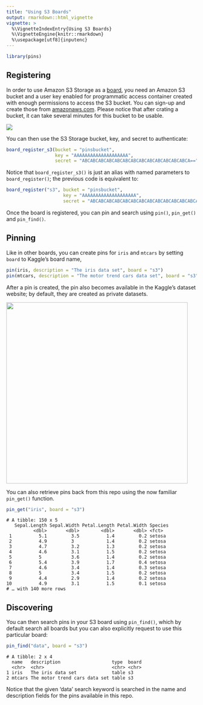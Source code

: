 ```yaml
---
title: "Using S3 Boards"
output: rmarkdown::html_vignette
vignette: >
  %\VignetteIndexEntry{Using S3 Boards}
  %\VignetteEngine{knitr::rmarkdown}
  %\usepackage[utf8]{inputenc}
---
```


```r
library(pins)
```

## Registering

In order to use Amazon S3 Storage as a [board](boards-understanding.html), you need an Amazon S3 bucket and a user key enabled for programmatic access container created with enough permissions to access the S3 bucket. You can sign-up and create those from [amazonaws.com](http://amazonaws.com). Please notice that after crating a bucket, it can take several minutes for this bucket to be usable.

![](images/boards-s3-create-storage.png)

You can then use the S3 Storage bucket, key, and secret to authenticate:

```r
board_register_s3(bucket = "pinsbucket",
                  key = "AAAAAAAAAAAAAAAAAAAA",
                  secret = "ABCABCABCABCABCABCABCABCABCABCABCABCABCA==")
```

Notice that `board_register_s3()` is just an alias with named parameters to `board_register()`; the previous code is equivalent to:

```r
board_register("s3", bucket = "pinsbucket",
                     key = "AAAAAAAAAAAAAAAAAAAA",
                     secret = "ABCABCABCABCABCABCABCABCABCABCABCABCABCA==")
```

Once the board is registered, you can pin and search using `pin()`, `pin_get()` and `pin_find()`.

## Pinning

Like in other boards, you can create pins for `iris` and `mtcars` by setting `board` to Kaggle's board name,

```r
pin(iris, description = "The iris data set", board = "s3")
pin(mtcars, description = "The motor trend cars data set", board = "s3")
```

After a pin is created, the pin also becomes available in the Kaggle's dataset website; by default, they are created as private datasets.

![](images/boards-s3-storage-pin.png){width=480px}

You can also retrieve pins back from this repo using the now familiar `pin_get()` function. 

```r
pin_get("iris", board = "s3")
```
```
# A tibble: 150 x 5
   Sepal.Length Sepal.Width Petal.Length Petal.Width Species
          <dbl>       <dbl>        <dbl>       <dbl> <fct>  
 1          5.1         3.5          1.4         0.2 setosa 
 2          4.9         3            1.4         0.2 setosa 
 3          4.7         3.2          1.3         0.2 setosa 
 4          4.6         3.1          1.5         0.2 setosa 
 5          5           3.6          1.4         0.2 setosa 
 6          5.4         3.9          1.7         0.4 setosa 
 7          4.6         3.4          1.4         0.3 setosa 
 8          5           3.4          1.5         0.2 setosa 
 9          4.4         2.9          1.4         0.2 setosa 
10          4.9         3.1          1.5         0.1 setosa 
# … with 140 more rows
```

## Discovering

You can then search pins in your S3 board using `pin_find()`, which by default search all boards but you can also explicitly request to use this particular board:

```r
pin_find("data", board = "s3")
```
```
# A tibble: 2 x 4
  name   description                   type  board
  <chr>  <chr>                         <chr> <chr>
1 iris   The iris data set             table s3   
2 mtcars The motor trend cars data set table s3 
```

Notice that the given 'data' search keyword is searched in the name and description fields for the pins available in this repo.
